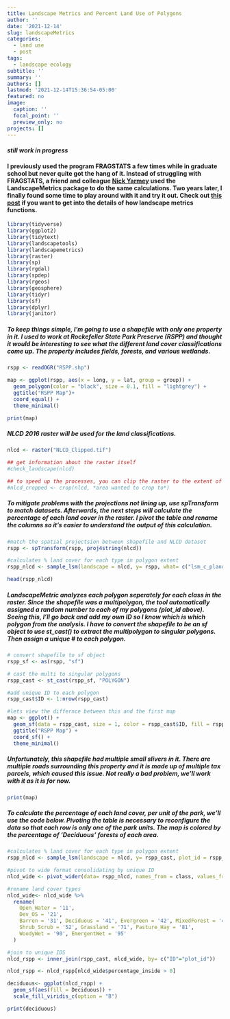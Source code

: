 ```yaml
---
title: Landscape Metrics and Percent Land Use of Polygons
author: ''
date: '2021-12-14'
slug: landscapeMetrics
categories:
  - land use
  - post
tags:
  - landscape ecology
subtitle: ''
summary: ''
authors: []
lastmod: '2021-12-14T15:36:54-05:00'
featured: no
image:
  caption: ''
  focal_point: ''
  preview_only: no
projects: []
---
```

#### *still work in progress*

#### I previously used the program FRAGSTATS a few times while in graduate school but never quite got the hang of it. Instead of struggling with FRAGSTATS, a friend and colleague [Nick Yarmey](https://nicholasyarmey.weebly.com/) used the LandscapeMetrics package to do the same calculations. Two years later, I finally found some time to play around with it and try it out. Check out [this post](https://cran.r-project.org/web/packages/landscapemetrics/vignettes/getstarted.html) if you want to get into the details of how landscape metrics functions. 

```r
library(tidyverse)
library(ggplot2)
library(tidytext)
library(landscapetools)
library(landscapemetrics)
library(raster)
library(sp)
library(rgdal)
library(spdep)
library(rgeos)
library(geosphere)
library(tidyr)
library(sf)
library(dplyr)
library(janitor)
```

##### To keep things simple, I'm going to use a shapefile with only one property in it. I used to work at Rockefeller State Park Preserve (RSPP) and thought it would be interesting to see what the different land cover classifications come up. The property includes fields, forests, and various wetlands.

```r
rspp <- readOGR("RSPP.shp")

map <- ggplot(rspp, aes(x = long, y = lat, group = group)) +
  geom_polygon(color = "black", size = 0.1, fill = "lightgrey") +
  ggtitle("RSPP Map")+
  coord_equal() +
  theme_minimal()

print(map)
```
##### NLCD 2016 raster will be used for the land classifications. 
```r
nlcd <- raster("NLCD_Clipped.tif")

## get information about the raster itself
#check_landscape(nlcd) 

## to speed up the processes, you can clip the raster to the extent of the shapefile. I already did this step previously but the code would be.
#nlcd_cropped <- crop(nlcd, *area wanted to crop to*)

```

##### To mitigate problems with the projections not lining up, use spTransform to match datasets. Afterwards, the next steps will calculate the percentage of each land cover in the raster. I pivot the table and rename the columns so it's easier to understand the output of this calculation.

```r
#match the spatial projectsion between shapefile and NLCD dataset 
rspp <- spTransform(rspp, proj4string(nlcd))

#calculates % land cover for each type in polygon extent
rspp_nlcd <- sample_lsm(landscape = nlcd, y= rspp, what= c("lsm_c_pland"))

head(rspp_nlcd)
```

##### LandscapeMetric analyzes each polygon seperately for each class in the raster. Since the shapefile was a multipolygon, the tool automatically assigned a random number to each of my polygons (plot_id above). Seeing this, I'll go back and add my own ID so I know which is which polygon from the analysis. I have to convert the shapefile to be an sf object to use st_cast() to extract the multipolygon to singular polygons. Then assign a unique # to each polygon.  


```r
# convert shapefile to sf object
rspp_sf <- as(rspp, "sf")

# cast the multi to singular polygons
rspp_cast <- st_cast(rspp_sf, "POLYGON")

#add unique ID to each polygon
rspp_cast$ID <- 1:nrow(rspp_cast)

#lets view the differnce between this and the first map
map <- ggplot() + 
  geom_sf(data = rspp_cast, size = 1, color = rspp_cast$ID, fill = rspp_cast$ID) + 
  ggtitle("RSPP Map") + 
  coord_sf() +
  theme_minimal()
```

##### Unfortunately, this shapefile had multiple small slivers in it. There are multiple roads surrounding this property and it is made up of multiple tax parcels, which caused this issue. Not really a bad problem, we'll work with it as it is for now.
```r
print(map)
```

##### To calculate the percentage of each land cover, per unit of the park, we'll use the code below. Pivoting the table is necessary to reconfigure the data so that each row is only one of the park units. The map is colored by the percentage of 'Deciduous' forests of each area.

```r
#calculates % land cover for each type in polygon extent
rspp_nlcd <- sample_lsm(landscape = nlcd, y= rspp_cast, plot_id = rspp_cast$ID, what= c("lsm_c_pland"))

#pivot to wide format consolidating by unique ID
nlcd_wide <- pivot_wider(data= rspp_nlcd, names_from = class, values_from = value)

#rename land cover types
nlcd_wide<- nlcd_wide %>%
  rename(
    Open_Water = '11',
    Dev_OS = '21', 
    Barren = '31', Deciduous = '41', Evergreen = '42', MixedForest = '43',
    Shrub_Scrub = '52', Grassland = '71', Pasture_Hay = '81',
    WoodyWet = '90', EmergentWet = '95'
  )

#join to unique IDS
nlcd_rspp <- inner_join(rspp_cast, nlcd_wide, by= c("ID"="plot_id"))

nlcd_rspp <- nlcd_rspp[nlcd_wide$percentage_inside > 0]

deciduous<- ggplot(nlcd_rspp) +
  geom_sf(aes(fill = Deciduous)) +
  scale_fill_viridis_c(option = "B")

print(deciduous)
```

